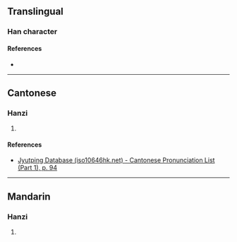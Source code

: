 {{character info/new}}
==Translingual==

===Han character===
{{Han char|rn=38|rad=女|as=09|sn=12|four=|canj=VPPA|ids=⿰女皆}}

====References====
* {{Han ref|kx=0267.040|dkj=06510|hdz=21064.170|uh=5A98|ud=23192}}

----

==Cantonese==

===Hanzi===
{{yue-hanzi|jyut=[[gaai1]]|y=gaai1}}

# {{rfdef|yue|sort=女09}}

====References====
* [http://www.iso10646hk.net/jp/document/download.jsp Jyutping Database (iso10646hk.net) - Cantonese Pronunciation List (Part 1), p. 94]

----

==Mandarin==

===Hanzi===
{{cmn-hanzi|pin=[[jiē]] ([[jie1]])|wg=chieh<sup>1</sup>}}

# {{rfdef|cmn|sort=女09}}